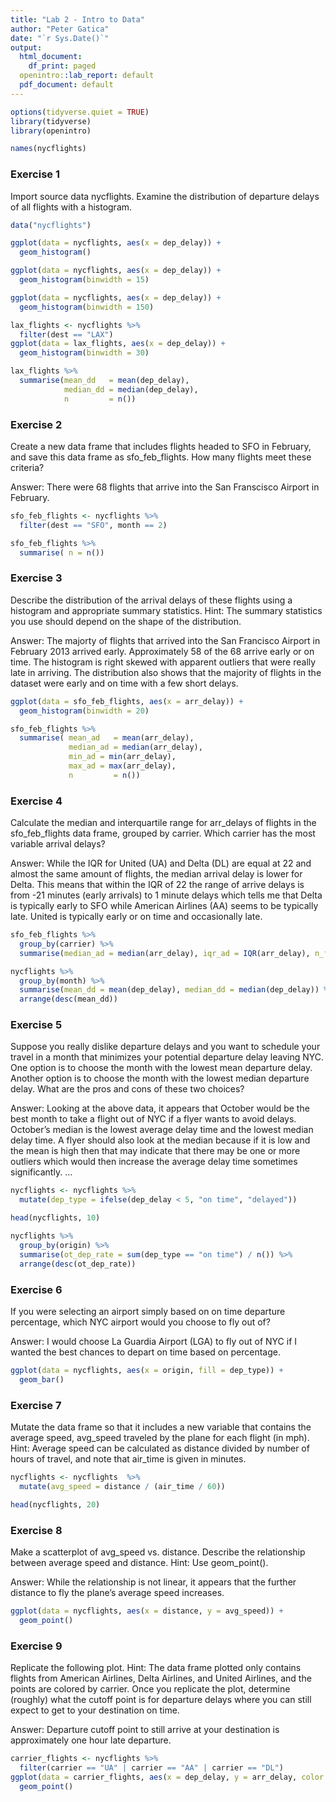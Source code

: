 ```yaml
---
title: "Lab 2 - Intro to Data"
author: "Peter Gatica"
date: "`r Sys.Date()`"
output:
  html_document:
    df_print: paged
  openintro::lab_report: default
  pdf_document: default
---
```


```r
options(tidyverse.quiet = TRUE)
library(tidyverse)
library(openintro)
```

```r
names(nycflights)
```

### Exercise 1

Import source data nycflights.
Examine the distribution of departure delays of all flights with a histogram.

```r
data("nycflights")

ggplot(data = nycflights, aes(x = dep_delay)) +
  geom_histogram()
```

```r
ggplot(data = nycflights, aes(x = dep_delay)) +
  geom_histogram(binwidth = 15)
```

```r
ggplot(data = nycflights, aes(x = dep_delay)) +
  geom_histogram(binwidth = 150)
```

```r
lax_flights <- nycflights %>%
  filter(dest == "LAX")
ggplot(data = lax_flights, aes(x = dep_delay)) +
  geom_histogram(binwidth = 30)
```

```r
lax_flights %>%
  summarise(mean_dd   = mean(dep_delay), 
            median_dd = median(dep_delay), 
            n         = n())
```
### Exercise 2

Create a new data frame that includes flights headed to SFO in February, and save this data frame as sfo_feb_flights. How many flights meet these criteria?

Answer:
There were 68 flights that arrive into the San Franscisco Airport in February.

```r
sfo_feb_flights <- nycflights %>%
  filter(dest == "SFO", month == 2)

sfo_feb_flights %>%
  summarise( n = n())
```

### Exercise 3

Describe the distribution of the arrival delays of these flights using a histogram and appropriate summary statistics. Hint: The summary statistics you use should depend on the shape of the distribution.

Answer:
The majorty of flights that arrived into the San Francisco Airport in February 2013 arrived early.  Approximately 58 of the 68 arrive early or on time.  The histogram is right skewed with apparent outliers that were really late in arriving.  The distribution also shows that the majority of flights in the dataset were early and on time with a few short delays.

```r
ggplot(data = sfo_feb_flights, aes(x = arr_delay)) +
  geom_histogram(binwidth = 20)
```

```r
sfo_feb_flights %>%
  summarise( mean_ad   = mean(arr_delay), 
             median_ad = median(arr_delay),
             min_ad = min(arr_delay),
             max_ad = max(arr_delay),
             n         = n())
```

### Exercise 4

Calculate the median and interquartile range for arr_delays of flights in the sfo_feb_flights data frame, grouped by carrier. Which carrier has the most variable arrival delays?

Answer:  While the IQR for United (UA) and Delta (DL) are equal at 22 and almost the same amount of flights, the median arrival delay is lower for Delta.  This means that within the IQR of 22 the range of arrive delays is from -21 minutes (early arrivals) to 1 minute delays which tells me that Delta is typically early to SFO while American Airlines (AA) seems to be typically late. United is typically early or on time and occasionally late. 

```r
sfo_feb_flights %>%
  group_by(carrier) %>%
  summarise(median_ad = median(arr_delay), iqr_ad = IQR(arr_delay), n_flights = n())
```

```r
nycflights %>%
  group_by(month) %>%
  summarise(mean_dd = mean(dep_delay), median_dd = median(dep_delay)) %>%
  arrange(desc(mean_dd))
```

### Exercise 5

Suppose you really dislike departure delays and you want to schedule your travel in a month that minimizes your potential departure delay leaving NYC. One option is to choose the month with the lowest mean departure delay. Another option is to choose the month with the lowest median departure delay. What are the pros and cons of these two choices?

Answer:
Looking at the above data, it appears that October would be the best month to take a flight out of NYC if a flyer wants to avoid delays.  October's median is the lowest average delay time and the lowest median delay time.  A flyer should also look at the median because if it is low and the mean is high then that may indicate that there may be one or more outliers which would then increase the average delay time sometimes significantly.
...

```r
nycflights <- nycflights %>%
  mutate(dep_type = ifelse(dep_delay < 5, "on time", "delayed"))

head(nycflights, 10)
```

```r
nycflights %>%
  group_by(origin) %>%
  summarise(ot_dep_rate = sum(dep_type == "on time") / n()) %>%
  arrange(desc(ot_dep_rate))
```

### Exercise 6

If you were selecting an airport simply based on on time departure percentage, which NYC airport would you choose to fly out of?

Answer:
I would choose La Guardia Airport (LGA) to fly out of NYC if I wanted the best chances to depart on time based on percentage.

```r
ggplot(data = nycflights, aes(x = origin, fill = dep_type)) +
  geom_bar()
```

### Exercise 7

Mutate the data frame so that it includes a new variable that contains the average speed, avg_speed traveled by the plane for each flight (in mph). Hint: Average speed can be calculated as distance divided by number of hours of travel, and note that air_time is given in minutes.

```r
nycflights <- nycflights  %>%
  mutate(avg_speed = distance / (air_time / 60))
```

```r
head(nycflights, 20)
```

### Exercise 8

Make a scatterplot of avg_speed vs. distance. Describe the relationship between average speed and distance. Hint: Use geom_point().

Answer:
While the relationship is not linear, it appears that the further distance to fly the plane's average speed increases.

```r
ggplot(data = nycflights, aes(x = distance, y = avg_speed)) +
  geom_point()
```

### Exercise 9

Replicate the following plot. Hint: The data frame plotted only contains flights from American Airlines, Delta Airlines, and United Airlines, and the points are colored by carrier. Once you replicate the plot, determine (roughly) what the cutoff point is for departure delays where you can still expect to get to your destination on time.

Answer:
Departure cutoff point to still arrive at your destination is approximately one hour late departure.

```r
carrier_flights <- nycflights %>%
  filter(carrier == "UA" | carrier == "AA" | carrier == "DL")
ggplot(data = carrier_flights, aes(x = dep_delay, y = arr_delay, color = carrier)) +
  geom_point()
```

